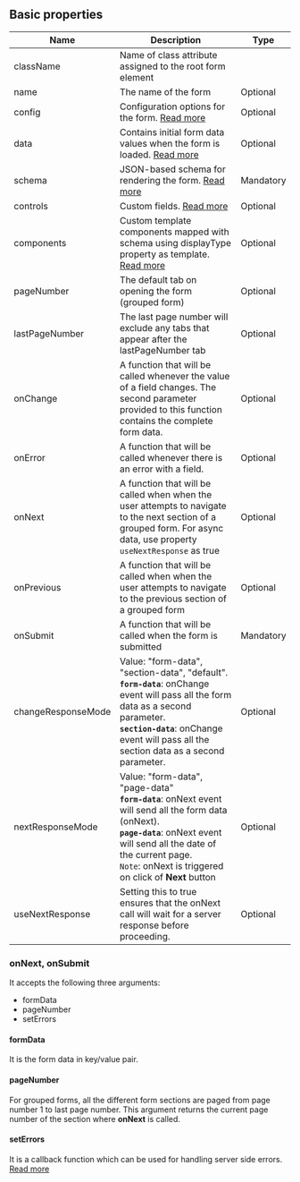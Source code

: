## Basic properties

| Name               | Description                                                                                                                                                                                                                                              | Type      |
| ------------------ | -------------------------------------------------------------------------------------------------------------------------------------------------------------------------------------------------------------------------------------------------------- | --------- |
| className          | Name of class attribute assigned to the root form element 
| name               | The name of the form                                                                                                                                                                                                                                     | Optional  |
| config             | Configuration options for the form. [Read more](/config)                                                                                                                                                                                                                  | Optional  |
| data               | Contains initial form data values when the form is loaded. [Read more](/preload-data)                                                                                                                                                                                              | Optional |
| schema             | JSON-based schema for rendering the form. [Read more](/schema)                                                                                                                                                                                                                     | Mandatory |
| controls           | Custom fields. [Read more](/custom-fields/about)                                                                                                                                                                                                                                            | Optional  |
| components         | Custom template components mapped with schema using displayType property as template. [Read more](/custom-fields/custom-components)                                                                                                                                                                                                                               | Optional  |
| pageNumber         | The default tab on opening the form (grouped form) |Optional|
| lastPageNumber     | The last page number will exclude any tabs that appear after the lastPageNumber tab | Optional |
| onChange           | A function that will be called whenever the value of a field changes. The second parameter provided to this function contains the complete form data. | Optional |                                                                                                                                                                                                                | Optional  |
| onError            | A function that will be called whenever there is an error with a field.                                                                                                                                                                                                                     | Optional  |
| onNext             | A function that will be called when when the user attempts to navigate to the next section of a grouped form. For async data, use property `useNextResponse` as true                                                                                                                                                                         | Optional  |
| onPrevious         | A function that will be called when when the user attempts to navigate to the previous section of a grouped form                                                                                                                                                                | Optional  |
| onSubmit           | A function that will be called when the form is submitted                                                                                                                                                                                                                  | Mandatory |
| changeResponseMode | Value: "form-data", "section-data", "default". <br /> **`form-data`**: onChange event will pass all the form data as a second parameter. <br />**`section-data`**: onChange event will pass all the section data as a second parameter.                  | Optional  |
| nextResponseMode   | Value: "form-data", "page-data" <br/> **`form-data`**: onNext event will send all the form data (onNext). <br /> **`page-data`**: onNext event will send all the date of the current page. <br/> `Note`: onNext is triggered on click of **Next** button | Optional  |
| useNextResponse    | Setting this to true ensures that the onNext call will wait for a server response before proceeding. | Optional |


### onNext, onSubmit
It accepts the following three arguments: 
- formData
- pageNumber
- setErrors

#### formData
It is the form data in key/value pair.

#### pageNumber
For grouped forms, all the different form sections are paged from page number 1 to last page number.
This argument returns the current page number of the section where **onNext** is called.

#### setErrors
It is a callback function which can be used for handling server side errors. [Read more](/error-handling)